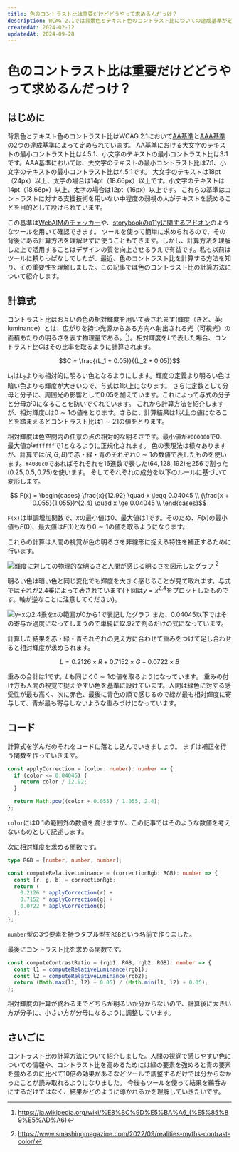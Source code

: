 ```yaml
---
title: 色のコントラスト比は重要だけどどうやって求めるんだっけ？
description: WCAG 2.1では背景色とテキスト色のコントラスト比についての達成基準が定められています。コントラスト比とは何でしょうか？コントラスト比の計算はツールを用いることが多いので、その計算方法を理解せずに検査している方は少なくないです。この記事ではコントラスト比の計算方法を理解して、そこから読み取れる重要な情報を紐解きます。
createdAt: 2024-02-12
updatedAt: 2024-09-28
---
```



# 色のコントラスト比は重要だけどどうやって求めるんだっけ？

## はじめに

背景色とテキスト色のコントラスト比はWCAG 2.1において[AA基準](https://www.w3.org/WAI/WCAG21/Understanding/contrast-minimum.html)と[AAA基準](https://www.w3.org/WAI/WCAG21/Understanding/contrast-enhanced)の2つの達成基準によって定められています。
AA基準における大文字のテキストの最小コントラスト比は4.5:1、小文字のテキストの最小コントラスト比は3:1です。AAA基準においては、大文字のテキストの最小コントラスト比は7:1、小文字のテキストの最小コントラスト比は4.5:1です。
大文字のテキストは18pt（24px）以上、太字の場合は14pt（18.66px）以上です。小文字のテキストは14pt（18.66px）以上、太字の場合は12pt（16px）以上です。
これらの基準はコントラストに対する支援技術を用いない中程度の弱視の人がテキストを読めることを目的として設けられています。

この基準は[WebAIMのチェッカー](https://webaim.org/resources/contrastchecker/)や、[storybookのa11yに関するアドオン](https://storybook.js.org/addons/@storybook/addon-a11y)のようなツールを用いて確認できます。
ツールを使って簡単に求められるので、その背後にある計算方法を理解せずに使うこともできます。しかし、計算方法を理解した上で活用することはデザインの質を向上させるうえで有益です。私も以前はツールに頼りっぱなしでしたが、最近、色のコントラスト比を計算する方法を知り、その重要性を理解しました。この記事では色のコントラスト比の計算方法について紹介します。

## 計算式

コントラスト比はお互いの色の相対輝度を用いて表されます(輝度（きど、英: luminance）とは、広がりを持つ光源からある方向へ射出される光（可視光）の面積あたりの明るさを表す物理量である。[^1])。相対輝度を$L$で表した場合、コントラスト比$C$はその比率を取るように計算されます。

```math
C = \frac{(L_1 + 0.05)}{(L_2 + 0.05)}
```

$L_1$は$L_2$よりも相対的に明るい色となるようにします。輝度の定義より明るい色は暗い色よりも輝度が大きいので、与式は$1$以上になります。
さらに定数として分母と分子に、周囲光の影響として$0.05$を加えています。これによって与式の分子と分母が$0$になることを防いでくれています。
これから計算方法を紹介しますが、相対輝度$L$は$0 \sim 1$の値をとります。さらに、計算結果は1以上の値になることを踏まえるとコントラスト比は$1\sim 21$の値をとります。

相対輝度は色空間内の任意の点の相対的な明るさです。最小値が`#000000`で$0$、最大値が`#ffffff`で$1$となるように正規化されます。
色の表現法は様々ありますが、計算では$(R,G,B)$で赤・緑・青のそれぞれ$0\sim1$の数値で表したものを使います。`#4080c0`であればそれぞれを16進数で表した$(64,128,192)$を$256$で割った$(0.25,0.5,0.75)$を使います。
そしてそれぞれの成分を以下のルールに基づいて変形します。

```math
    F(x) =
        \begin{cases}
            \frac{x}{12.92} \quad x \leqq 0.04045 \\
            (\frac{x + 0.055}{1.055})^{2.4} \quad x \ge 0.04045 \\
        \end{cases}
```

`F(x)`は単調増加関数で、$x$の最小値は0、最大値は1です。そのため、$F(x)$の最小値も$F(0)$、最大値は$F(1)$となり$0\sim1$の値を取るようになります。

これらの計算は人間の視覚が色の明るさを非線形に捉える特性を補正するために行います。

<Image
  src={luminanceVsLightness}
  alt="輝度に対しての物理的な明るさと人間が感じる明るさを図示したグラフ"
/>
[^2]

明るい色は暗い色と同じ変化でも輝度を大きく感じることが見て取れます。与式ではそれが$2.4$乗によって表されています(下図は$y = x^{2.4}$をプロットしたものです。軸が逆なことに注意してください)。

<Image
  src={powByTwoPointFour}
  alt="y=xの2.4乗をxの範囲が0から1で表記したグラフ"
/>
また、$0.04045$以下ではその寄与が過度になってしまうので単純に$12.92$で割るだけの式になっています。

計算した結果を赤・緑・青それぞれの見え方に合わせて重みをつけて足し合わせると相対輝度が求められます。

```math
 L = 0.2126 \times R + 0.7152 \times G + 0.0722 \times B
```

重みの合計は1です。$L$も同じく$0\sim1$の値を取るようになっています。
重みの付け方も人間の視覚で捉えやすい色を基準に設けています。人間は緑色に対する感受性が最も高く、次に赤色、最後に青色の順で感じるので緑が最も相対輝度に寄与して、青が最も寄与しないような重みづけになっています。

## コード

計算式を学んだのそれをコードに落とし込んでいきましょう。
まずは補正を行う関数を作っていきます。

```ts
const applyCorrection = (color: number): number => {
  if (color <= 0.04045) {
    return color / 12.92;
  }

  return Math.pow((color + 0.055) / 1.055, 2.4);
};
```

`color`には$0~1$の範囲外の数値を渡せますが、この記事ではそのような数値を考えないものとして記述します。

次に相対輝度を求める関数です。

```ts
type RGB = [number, number, number];

const computeRelativeLuminance = (correctionRgb: RGB): number => {
  const [r, g, b] = correctionRgb;
  return (
    0.2126 * applyCorrection(r) +
    0.7152 * applyCorrection(g) +
    0.0722 * applyCorrection(b)
  );
};
```

`number`型の3つ要素を持つタプル型を`RGB`という名前で作りました。

最後にコントラスト比を求める関数です。

```ts
const computeContrastRatio = (rgb1: RGB, rgb2: RGB): number => {
  const l1 = computeRelativeLuminance(rgb1);
  const l2 = computeRelativeLuminance(rgb2);
  return (Math.max(l1, l2) + 0.05) / (Math.min(l1, l2) + 0.05);
};
```

相対輝度の計算が終わるまでどちらが明るいか分からないので、計算後に大きい方が分子に、小さい方が分母になるように調整しています。

## さいごに

コントラスト比の計算方法について紹介しました。人間の視覚で感じやすい色についての情報や、コントラスト比を高めるためには緑の要素を強めると青の要素を強めるのに比べて10倍の効果があるなどツールで調整するだけでは分からなかったことが読み取れるようになりました。
今後もツールを使って結果を鵜呑みにするだけではなく、結果がどのように導かれるかを理解していきたいです。

[^1]: https://ja.wikipedia.org/wiki/%E8%BC%9D%E5%BA%A6_(%E5%85%89%E5%AD%A6)

[^2]: https://www.smashingmagazine.com/2022/09/realities-myths-contrast-color/
